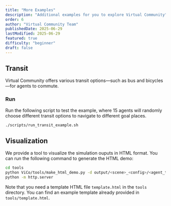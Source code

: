 ```yaml
---
title: "More Examples"
description: "Additional examples for you to explore Virtual Community"
order: 6
author: "Virtual Community Team"
publishedDate: 2025-06-29
lastModified: 2025-06-29
featured: true
difficulty: "beginner"
draft: false
---
```


## Transit

Virtual Community offers various transit options—such as bus and bicycles—for agents to commute.

### Run

Run the following script to test the example, where 15 agents will randomly choose different transit options to navigate to different goal places.

```bash
./scripts/run_transit_example.sh
```

## Visualization 

We provide a tool to visualize the simulation ouputs in HTML format. You can run the following command to generate the HTML demo:

```bash
cd tools
python ViCo/tools/make_html_demo.py -d output/<scene>_<config>/<agent_type>
python -m http.server
```
Note that you need a template HTML file `template.html` in the `tools` directory. You can find an example template already provided in `tools/template.html`.
